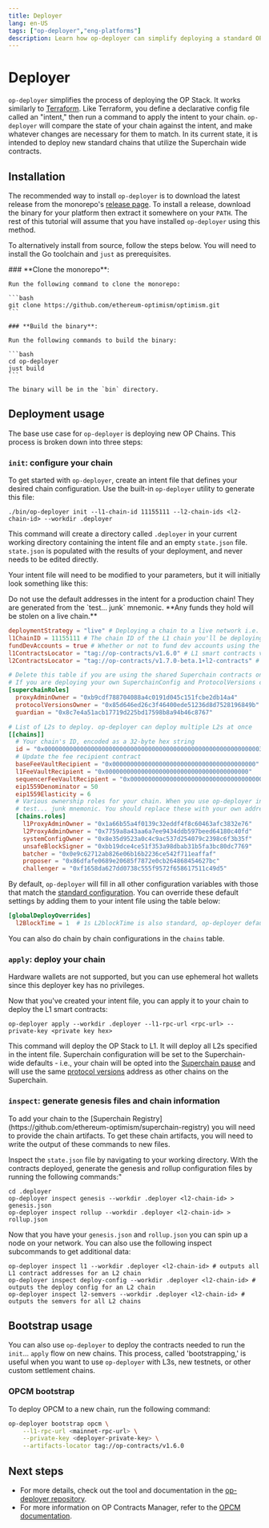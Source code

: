 ```yaml
---
title: Deployer
lang: en-US
tags: ["op-deployer","eng-platforms"]
description: Learn how op-deployer can simplify deploying a standard OP Stack Chain.
---
```



# Deployer

`op-deployer` simplifies the process of deploying the OP Stack. It works similarly to [Terraform](https://www.terraform.io). Like Terraform, you define a declarative config file called an "intent," then run a command to apply the intent to your chain. `op-deployer` will compare the state of your chain against the intent, and make whatever changes are necessary for them to match. In its current state, it is intended to deploy new standard chains that utilize the Superchain wide contracts.

## Installation

The recommended way to install `op-deployer` is to download the latest release from the monorepo's
[release page](https://github.com/ethereum-optimism/optimism/releases). To install a release, download the binary
for your platform then extract it somewhere on your `PATH`. The rest of this tutorial will assume that you have
installed `op-deployer` using this method.

To alternatively install from source, follow the steps below. You will need to install the Go toolchain and `just` as prerequisites.

<Steps>
    ### **Clone the monorepo**:

    Run the following command to clone the monorepo:

    ```bash
    git clone https://github.com/ethereum-optimism/optimism.git
    ```

    ### **Build the binary**:

    Run the following commands to build the binary:

    ```bash
    cd op-deployer
    just build
    ```

    The binary will be in the `bin` directory.
</Steps>

## Deployment usage

The base use case for `op-deployer` is deploying new OP Chains. This process is broken down into three steps:

<Steps>

### `init`: configure your chain

To get started with `op-deployer`, create an intent file that defines your desired chain configuration. Use the built-in `op-deployer` utility to generate this file:

```
./bin/op-deployer init --l1-chain-id 11155111 --l2-chain-ids <l2-chain-id> --workdir .deployer
```

This command will create a directory called `.deployer` in your current working directory containing the intent file and an empty `state.json` file. `state.json` is populated with the results of your deployment, and never needs to be edited directly.

Your intent file will need to be modified to your parameters, but it will initially look something like this:

<Callout type="warning">
    Do not use the default addresses in the intent for a production chain! They are generated from the `test... junk`
    mnemonic. **Any funds they hold will be stolen on a live chain.**
</Callout>


```toml
deploymentStrategy = "live" # Deploying a chain to a live network i.e. Sepolia
l1ChainID = 11155111 # The chain ID of the L1 chain you'll be deploying to
fundDevAccounts = true # Whether or not to fund dev accounts using the test... junk mnemonic on L2.
l1ContractsLocator = "tag://op-contracts/v1.6.0" # L1 smart contracts versions
l2ContractsLocator = "tag://op-contracts/v1.7.0-beta.1+l2-contracts" # L2 smart contracts versions

# Delete this table if you are using the shared Superchain contracts on the L1
# If you are deploying your own SuperchainConfig and ProtocolVersions contracts, fill in these details
[superchainRoles]
  proxyAdminOwner = "0xb9cdf788704088a4c0191d045c151fcbe2db14a4" 
  protocolVersionsOwner = "0x85d646ed26c3f46400ede51236d8d7528196849b" 
  guardian = "0x8c7e4a51acb17719d225bd17598b8a94b46c8767" 

# List of L2s to deploy. op-deployer can deploy multiple L2s at once
[[chains]]
  # Your chain's ID, encoded as a 32-byte hex string
  id = "0x0000000000000000000000000000000000000000000000000000000000003039"
  # Update the fee recipient contract  
  baseFeeVaultRecipient = "0x0000000000000000000000000000000000000000"
  l1FeeVaultRecipient = "0x0000000000000000000000000000000000000000"
  sequencerFeeVaultRecipient = "0x0000000000000000000000000000000000000000"
  eip1559Denominator = 50
  eip1559Elasticity = 6
  # Various ownership roles for your chain. When you use op-deployer init, these roles are generated using the
  # test... junk mnemonic. You should replace these with your own addresses for production chains.
  [chains.roles]
    l1ProxyAdminOwner = "0x1a66b55a4f0139c32eddf4f8c60463afc3832e76"
    l2ProxyAdminOwner = "0x7759a8a43aa6a7ee9434ddb597beed64180c40fd"
    systemConfigOwner = "0x8e35d9523a0c4c9ac537d254079c2398c6f3b35f"
    unsafeBlockSigner = "0xbb19dce4ce51f353a98dbab31b5fa3bc80dc7769"
    batcher = "0x0e9c62712ab826e06b16b2236ce542f711eaffaf"
    proposer = "0x86dfafe0689e20685f7872e0cb264868454627bc"
    challenger = "0xf1658da627dd0738c555f9572f658617511c49d5"

```

By default, `op-deployer` will fill in all other configuration variables with those that match the [standard configuration](https://specs.optimism.io/protocol/configurability.html). You can override these default settings by adding them to your intent file using the table below:

```toml
[globalDeployOverrides]
  l2BlockTime = 1  # 1s L2blockTime is also standard, op-deployer defaults to 2s
```

You can also do chain by chain configurations in the `chains` table.

### `apply`: deploy your chain

<Callout type="info">
  Hardware wallets are not supported, but you can use ephemeral hot wallets since this deployer key has no privileges.
</Callout>

Now that you've created your intent file, you can apply it to your chain to deploy the L1 smart contracts:

```
op-deployer apply --workdir .deployer --l1-rpc-url <rpc-url> --private-key <private key hex>
```

This command will deploy the OP Stack to L1. It will deploy all L2s specified in the intent file. Superchain
configuration will be set to the Superchain-wide defaults - i.e., your chain will be opted into the [Superchain pause](https://specs.optimism.io/protocol/superchain-configuration.html#pausability)
and will use the same [protocol versions](https://github.com/ethereum-optimism/specs/blob/main/specs/protocol/superchain-upgrades.md)
address as other chains on the Superchain.

### `inspect`: generate genesis files and chain information

<Callout type="info">
  To add your chain to the [Superchain Registry](https://github.com/ethereum-optimism/superchain-registry) you will need to provide the chain artifacts. To get these chain artifacts, you will need to write the output of these commands to new files.
</Callout>

Inspect the `state.json` file by navigating to your working directory. With the contracts deployed, generate the genesis and rollup configuration files by running the following commands:"

```
cd .deployer
op-deployer inspect genesis --workdir .deployer <l2-chain-id> > genesis.json
op-deployer inspect rollup --workdir .deployer <l2-chain-id> > rollup.json
```

Now that you have your `genesis.json` and `rollup.json` you can spin up a node on your network. You can also use the following inspect subcommands to get additional data:

```
op-deployer inspect l1 --workdir .deployer <l2-chain-id> # outputs all L1 contract addresses for an L2 chain
op-deployer inspect deploy-config --workdir .deployer <l2-chain-id> # outputs the deploy config for an L2 chain
op-deployer inspect l2-semvers --workdir .deployer <l2-chain-id> # outputs the semvers for all L2 chains
```
</Steps>

## Bootstrap usage

You can also use `op-deployer` to deploy the contracts needed to run the `init`... `apply` flow on new chains. This process, called 'bootstrapping,' is useful when you want to use `op-deployer` with L3s, new testnets, or other custom settlement chains.

### OPCM bootstrap

To deploy OPCM to a new chain, run the following command:

```bash
op-deployer bootstrap opcm \
    --l1-rpc-url <mainnet-rpc-url> \
    --private-key <deployer-private-key> \
    --artifacts-locator tag://op-contracts/v1.6.0
```

## Next steps

*   For more details, check out the tool and documentation in the [op-deployer repository](https://github.com/ethereum-optimism/optimism/tree/develop/op-deployer/cmd/op-deployer).
*   For more information on OP Contracts Manager, refer to the [OPCM documentation](/stack/opcm).
